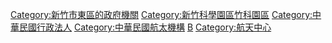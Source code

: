 [[Category:新竹市東區的政府機關|Category:新竹市東區的政府機關]]
[[Category:新竹科學園區竹科園區|Category:新竹科學園區竹科園區]]
[[Category:中華民國行政法人|Category:中華民國行政法人]]
[[Category:中華民國航太機構|Category:中華民國航太機構]]
[[Category:中華民國科技部|B]]
[[Category:航天中心|Category:航天中心]]